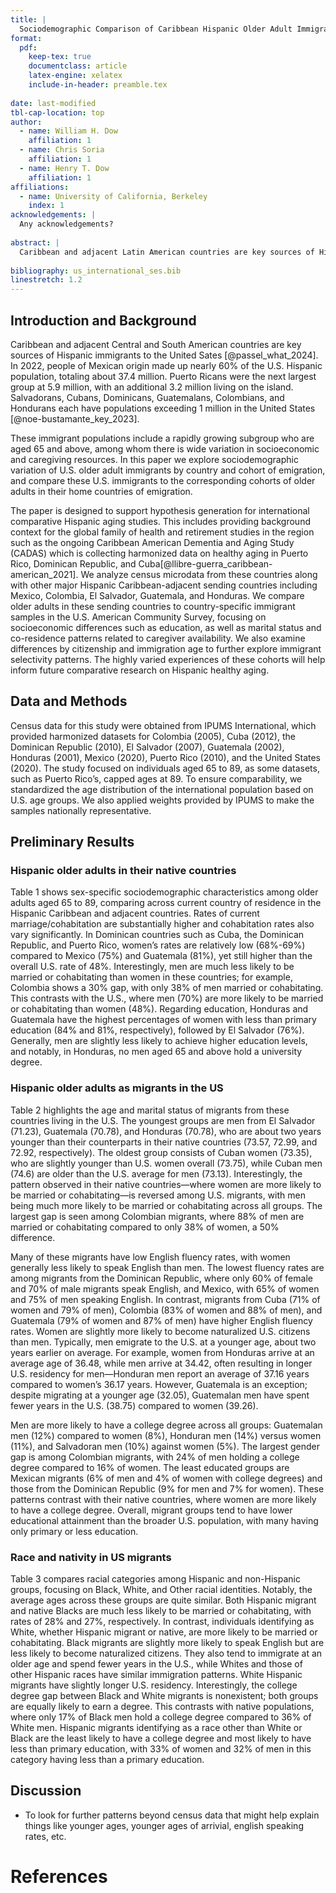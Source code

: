 ```yaml
---
title: |
  Sociodemographic Comparison of Caribbean Hispanic Older Adult Immigrants in the U.S. and Origin Countries
format: 
  pdf:
    keep-tex: true
    documentclass: article
    latex-engine: xelatex
    include-in-header: preamble.tex
        
date: last-modified
tbl-cap-location: top
author:
  - name: William H. Dow
    affiliation: 1
  - name: Chris Soria
    affiliation: 1
  - name: Henry T. Dow
    affiliation: 1
affiliations:
  - name: University of California, Berkeley
    index: 1
acknowledgements: | 
  Any acknowledgements?
      
abstract: |
  Caribbean and adjacent Latin American countries are key sources of Hispanic immigrants to the U.S. There has been rapid growth in the older adult Hispanic populations both among immigrants in the U.S. and in their home countries of emigration. This paper supports hypothesis generation for international comparative Hispanic aging studies by comparing older adult sociodemographic characteristics of U.S. immigrants versus those in sending countries. The analysis also provides context for the global family of health and retirement studies in the region including the ongoing Caribbean American Dementia and Aging Study (CADAS) which is collecting harmonized data on healthy aging in Puerto Rico, Dominican Republic, and Cuba. We analyze census microdata from these countries along with other major Hispanic Caribbean-adjacent sending countries including Mexico, Colombia, El Salvador, Guatemala, and Honduras. We compare older adults in these sending countries to country-specific immigrant samples in the U.S. American Community Survey, focusing on socioeconomic differences such as education, as well as marital status and co-residence patterns related to caregiver availability. We also examine differences by citizenship and immigration age to further explore immigrant selectivity patterns. The highly varied experiences of these cohorts will help inform future comparative research on Hispanic healthy aging.  
  
bibliography: us_international_ses.bib  
linestretch: 1.2
---
```


## Introduction and Background {#sec-intro}
Caribbean and adjacent Central and South American countries are key sources of Hispanic immigrants to the United Sates [@passel_what_2024]. In 2022, people of Mexican origin made up nearly 60% of the U.S. Hispanic population, totaling about 37.4 million. Puerto Ricans were the next largest group at 5.9 million, with an additional 3.2 million living on the island. Salvadorans, Cubans, Dominicans, Guatemalans, Colombians, and Hondurans each have populations exceeding 1 million in the United States [@noe-bustamante_key_2023]. 

These immigrant populations include a rapidly growing subgroup who are aged 65 and above, among whom there is wide variation in socioeconomic and caregiving resources. In this paper we explore sociodemographic variation of U.S. older adult immigrants by country and cohort of emigration, and compare these U.S. immigrants to the corresponding cohorts of older adults in their home countries of emigration. 

The paper is designed to support hypothesis generation for international comparative Hispanic aging studies. This includes providing background context for the global family of health and retirement studies in the region such as the ongoing Caribbean American Dementia and Aging Study (CADAS) which is collecting harmonized data on healthy aging in Puerto Rico, Dominican Republic, and Cuba[@llibre-guerra_caribbean-american_2021]. We analyze census microdata from these countries along with other major Hispanic Caribbean-adjacent sending countries including Mexico, Colombia, El Salvador, Guatemala, and Honduras. We compare older adults in these sending countries to country-specific immigrant samples in the U.S. American Community Survey, focusing on socioeconomic differences such as education, as well as marital status and co-residence patterns related to caregiver availability. We also examine differences by citizenship and immigration age to further explore immigrant selectivity patterns. The highly varied experiences of these cohorts will help inform future comparative research on Hispanic healthy aging.  


## Data and Methods

Census data for this study were obtained from IPUMS International, which provided harmonized datasets for Colombia (2005), Cuba (2012), the Dominican Republic (2010), El Salvador (2007), Guatemala (2002), Honduras (2001), Mexico (2020), Puerto Rico (2010), and the United States (2020). The study focused on individuals aged 65 to 89, as some datasets, such as Puerto Rico's, capped ages at 89. To ensure comparability, we standardized the age distribution of the international population based on U.S. age groups. We also applied weights provided by IPUMS to make the samples nationally representative.

## Preliminary Results

### Hispanic older adults in their native countries

Table 1 shows sex-specific sociodemographic characteristics among older adults aged 65 to 89, comparing across current country of residence in the Hispanic Caribbean and adjacent countries. Rates of current marriage/cohabitation are substantially higher  and cohabitation rates also vary significantly. In Dominican countries such as Cuba, the Dominican Republic, and Puerto Rico, women's rates are relatively low (68%-69%) compared to Mexico (75%) and Guatemala (81%), yet still higher than the overall U.S. rate of 48%. Interestingly, men are much less likely to be married or cohabitating than women in these countries; for example, Colombia shows a 30% gap, with only 38% of men married or cohabitating. This contrasts with the U.S., where men (70%) are more likely to be married or cohabitating than women (48%). Regarding education, Honduras and Guatemala have the highest percentages of women with less than primary education (84% and 81%, respectively), followed by El Salvador (76%). Generally, men are slightly less likely to achieve higher education levels, and notably, in Honduras, no men aged 65 and above hold a university degree.

### Hispanic older adults as migrants in the US

Table 2 highlights the age and marital status of migrants from these countries living in the U.S. The youngest groups are men from El Salvador (71.23), Guatemala (70.78), and Honduras (70.78), who are about two years younger than their counterparts in their native countries (73.57, 72.99, and 72.92, respectively). The oldest group consists of Cuban women (73.35), who are slightly younger than U.S. women overall (73.75), while Cuban men (74.6) are older than the U.S. average for men (73.13). Interestingly, the pattern observed in their native countries—where women are more likely to be married or cohabitating—is reversed among U.S. migrants, with men being much more likely to be married or cohabitating across all groups. The largest gap is seen among Colombian migrants, where 88% of men are married or cohabitating compared to only 38% of women, a 50% difference.

Many of these migrants have low English fluency rates, with women generally less likely to speak English than men. The lowest fluency rates are among migrants from the Dominican Republic, where only 60% of female and 70% of male migrants speak English, and Mexico, with 65% of women and 75% of men speaking English. In contrast, migrants from Cuba (71% of women and 79% of men), Colombia (83% of women and 88% of men), and Guatemala (79% of women and 87% of men) have higher English fluency rates. Women are slightly more likely to become naturalized U.S. citizens than men. Typically, men emigrate to the U.S. at a younger age, about two years earlier on average. For example, women from Honduras arrive at an average age of 36.48, while men arrive at 34.42, often resulting in longer U.S. residency for men—Honduran men report an average of 37.16 years compared to women's 36.17 years. However, Guatemala is an exception; despite migrating at a younger age (32.05), Guatemalan men have spent fewer years in the U.S. (38.75) compared to women (39.26).

Men are more likely to have a college degree across all groups: Guatemalan men (12%) compared to women (8%), Honduran men (14%) versus women (11%), and Salvadoran men (10%) against women (5%). The largest gender gap is among Colombian migrants, with 24% of men holding a college degree compared to 16% of women. The least educated groups are Mexican migrants (6% of men and 4% of women with college degrees) and those from the Dominican Republic (9% for men and 7% for women). These patterns contrast with their native countries, where women are more likely to have a college degree. Overall, migrant groups tend to have lower educational attainment than the broader U.S. population, with many having only primary or less education.

### Race and nativity in US migrants

Table 3 compares racial categories among Hispanic and non-Hispanic groups, focusing on Black, White, and Other racial identities. Notably, the average ages across these groups are quite similar. Both Hispanic migrant and native Blacks are much less likely to be married or cohabitating, with rates of 28% and 27%, respectively. In contrast, individuals identifying as White, whether Hispanic migrant or native, are more likely to be married or cohabitating. Black migrants are slightly more likely to speak English but are less likely to become naturalized citizens. They also tend to immigrate at an older age and spend fewer years in the U.S., while Whites and those of other Hispanic races have similar immigration patterns. White Hispanic migrants have slightly longer U.S. residency. Interestingly, the college degree gap between Black and White migrants is nonexistent; both groups are equally likely to earn a degree. This contrasts with native populations, where only 17% of Black men hold a college degree compared to 36% of White men. Hispanic migrants identifying as a race other than White or Black are the least likely to have a college degree and most likely to have less than primary education, with 33% of women and 32% of men in this category having less than a primary education.

## Discussion

- To look for further patterns beyond census data that might help explain things like younger ages, younger ages of arrivial, english speaking rates, etc. 


\newpage

::: {.table-wrapper}
\begin{landscape}
\begin{table}[ht]
\centering
\caption{Summary Statistics by Country and Sex For Hispanics in Their Native Countries} 
\label{table1}
\begingroup\small
\begin{tabular}{l|l|lllllllll}
  \hline
Gender & Demographics & Colombia & Cuba & Dominican Republic & El Salvador & Guatemala & Honduras & Mexico & Puerto Rico & United States \\ 
  \hline
Women & Age & 72.48 & 73.67 & 73.44 & 73.5 & 72.63 & 72.38 & 72.73 & 74.28 & 73.77 \\ 
   & Married/Cohabiting & 0.35 & 0.43 & 0.35 & 0.35 & 0.48 & 0.41 & 0.44 & 0.38 & 0.48 \\ 
   & Less than Primary & 0.6 & 0.31 & 0.76 & 0.84 & 0.84 & 0.86 & 0.5 & 0.31 & 0.04 \\ 
   & Primary & 0.29 & 0.5 & 0.16 & 0.11 & 0.11 & 0.09 & 0.35 & 0.26 & 0.09 \\ 
   & Secondary & 0.06 & 0.15 & 0.06 & 0.04 & 0.04 & 0.04 & 0.1 & 0.33 & 0.63 \\ 
   & University & 0.02 & 0.05 & 0.03 & 0.01 & 0.01 & - & 0.05 & 0.1 & 0.25 \\ 
   & Unknown & 0.03 & - & - & - & - & - & - & - & - \\ 
  Men & Age & 72.43 & 73.58 & 73.29 & 73.93 & 73.17 & 73.01 & 72.84 & 73.51 & 73.13 \\ 
   & Married/Cohabiting & 0.67 & 0.66 & 0.67 & 0.7 & 0.79 & 0.72 & 0.73 & 0.67 & 0.7 \\ 
   & Less than Primary & 0.6 & 0.24 & 0.72 & 0.78 & 0.82 & 0.85 & 0.45 & 0.24 & 0.03 \\ 
   & Primary & 0.26 & 0.5 & 0.18 & 0.15 & 0.13 & 0.1 & 0.35 & 0.28 & 0.08 \\ 
   & Secondary & 0.06 & 0.2 & 0.06 & 0.05 & 0.03 & 0.04 & 0.09 & 0.35 & 0.55 \\ 
   & University & 0.04 & 0.06 & 0.04 & 0.02 & 0.02 & 0.01 & 0.12 & 0.13 & 0.33 \\ 
   & Unknown & 0.04 & - & - & - & - & - & - & - & - \\ 
   \hline
\end{tabular}
\endgroup
\end{table}



\begin{table}[ht]
\centering
\caption{Summary Statistics by Country and Sex} 
\label{table2}
\begingroup\small
\begin{tabular}{l|l|lllllllll}
  \hline
Gender & Demographics & cuba & dominican republic & puerto rico & el salvador & guatemala & honduras & mexico & colombia & united states \\ 
  \hline
Women & Age & 75.35 & 72.96 & 73.97 & 72.63 & 72.36 & 72.61 & 73.07 & 73.2 & 73.75 \\ 
   & Married/Cohabiting & 0.34 & 0.31 & 0.33 & 0.34 & 0.38 & 0.35 & 0.45 & 0.38 & 0.48 \\ 
   & English Speakers & 0.71 & 0.6 & 0.89 & 0.68 & 0.79 & 0.75 & 0.65 & 0.83 & 1 \\ 
   & Citizen & 0.84 & 0.7 & - & 0.66 & 0.69 & 0.67 & 0.57 & 0.77 & - \\ 
   & Age at Immigration & 35.63 & 37.38 & - & 36 & 33.13 & 36.48 & 31.8 & 35.38 & - \\ 
   & Years in US & 39.76 & 35.53 & - & 36.63 & 39.26 & 36.17 & 41.27 & 37.83 & - \\ 
   & Less than Primary Completed & 0.11 & 0.31 & 0.15 & 0.38 & 0.3 & 0.23 & 0.4 & 0.13 & 0.01 \\ 
   & Primary Completed & 0.21 & 0.29 & 0.25 & 0.27 & 0.23 & 0.21 & 0.3 & 0.12 & 0.08 \\ 
   & Secondary Completed & 0.5 & 0.33 & 0.48 & 0.31 & 0.38 & 0.45 & 0.27 & 0.59 & 0.66 \\ 
   & University Completed & 0.19 & 0.07 & 0.12 & 0.05 & 0.08 & 0.11 & 0.04 & 0.16 & 0.26 \\ 
  Men & Age & 74.6 & 72.24 & 73.36 & 71.23 & 70.78 & 71.5 & 72.32 & 72.98 & 73.13 \\ 
   & Married/Cohabiting & 0.63 & 0.66 & 0.61 & 0.67 & 0.65 & 0.69 & 0.73 & 0.72 & 0.7 \\ 
   & English Speakers & 0.78 & 0.7 & 0.94 & 0.78 & 0.87 & 0.83 & 0.74 & 0.88 & 1 \\ 
   & Citizen & 0.79 & 0.67 & - & 0.65 & 0.66 & 0.6 & 0.55 & 0.75 & - \\ 
   & Age at Immigration & 34.42 & 36.35 & - & 34.07 & 32.05 & 34.42 & 29.1 & 34.47 & - \\ 
   & Years in US & 40.19 & 35.89 & - & 37.2 & 38.75 & 37.16 & 43.23 & 38.55 & - \\ 
   & Less than Primary Completed & 0.11 & 0.28 & 0.15 & 0.29 & 0.25 & 0.2 & 0.39 & 0.12 & 0.01 \\ 
   & Primary Completed & 0.2 & 0.28 & 0.26 & 0.28 & 0.25 & 0.24 & 0.29 & 0.09 & 0.07 \\ 
   & Secondary Completed & 0.48 & 0.35 & 0.48 & 0.33 & 0.37 & 0.42 & 0.26 & 0.55 & 0.57 \\ 
   & University Completed & 0.22 & 0.09 & 0.11 & 0.1 & 0.12 & 0.14 & 0.06 & 0.24 & 0.34 \\ 
   \hline
\end{tabular}
\endgroup
\end{table}


\begin{table}[ht]
\centering
\caption{Summary Statistics by Country and Sex} 
\label{table3}
\begingroup\small
\begin{tabular}{l|l|p{1.5cm}p{1.5cm}p{1.5cm}p{1.5cm}p{1.5cm}p{1.5cm}p{1.5cm}}
  \hline
Gender & Demographics & Hispanic Black Foreign & Hispanic White Foreign & Hispanic Other Foreign & Non-Hispanic Black Native & Non-Hispanic White Native & Non-Hispanic Other Native & All Native Hispanic \\ 
  \hline
Women & Age & 73.74 & 73.75 & 73.14 & 73.19 & 73.87 & 72.96 & 73.17 \\ 
   & Married/Cohabiting & 0.28 & 0.4 & 0.38 & 0.27 & 0.51 & 0.42 & 0.41 \\ 
   & English Speakers & 0.75 & 0.72 & 0.7 & - & - & 0.99 & 0.99 \\ 
   & Citizen & 0.51 & 0.55 & 0.53 & - & - & - & - \\ 
   & Age at Immigration & 37.29 & 33.49 & 33.79 & - & - & - & - \\ 
   & Years in US & 36.58 & 40.17 & 39.23 & - & - & - & - \\ 
   & Less than Primary Completed & 0.24 & 0.26 & 0.33 & 0.03 & 0.01 & 0.03 & 0.08 \\ 
   & Primary Completed & 0.25 & 0.26 & 0.27 & 0.15 & 0.06 & 0.09 & 0.17 \\ 
   & Secondary Completed & 0.41 & 0.38 & 0.34 & 0.64 & 0.66 & 0.6 & 0.62 \\ 
   & University Completed & 0.1 & 0.1 & 0.07 & 0.18 & 0.27 & 0.27 & 0.13 \\ 
  Men & Age & 72.85 & 73.01 & 72.36 & 72.37 & 73.25 & 72.59 & 72.5 \\ 
   & Married/Cohabiting & 0.55 & 0.69 & 0.68 & 0.52 & 0.72 & 0.63 & 0.61 \\ 
   & English Speakers & 0.8 & 0.79 & 0.78 & - & - & - & 0.99 \\ 
   & Citizen & 0.49 & 0.53 & 0.51 & - & - & - & - \\ 
   & Age at Immigration & 34.78 & 31.13 & 31.42 & - & - & - & - \\ 
   & Years in US & 37.95 & 41.8 & 40.79 & - & - & - & - \\ 
   & Less than Primary Completed & 0.22 & 0.26 & 0.32 & 0.04 & 0.01 & 0.03 & 0.07 \\ 
   & Primary Completed & 0.26 & 0.25 & 0.27 & 0.16 & 0.06 & 0.08 & 0.15 \\ 
   & Secondary Completed & 0.4 & 0.37 & 0.33 & 0.63 & 0.57 & 0.57 & 0.6 \\ 
   & University Completed & 0.11 & 0.12 & 0.08 & 0.17 & 0.36 & 0.32 & 0.18 \\ 
   \hline
\end{tabular}
\endgroup
\end{table}


\end{landscape}
:::

\newpage

# References
